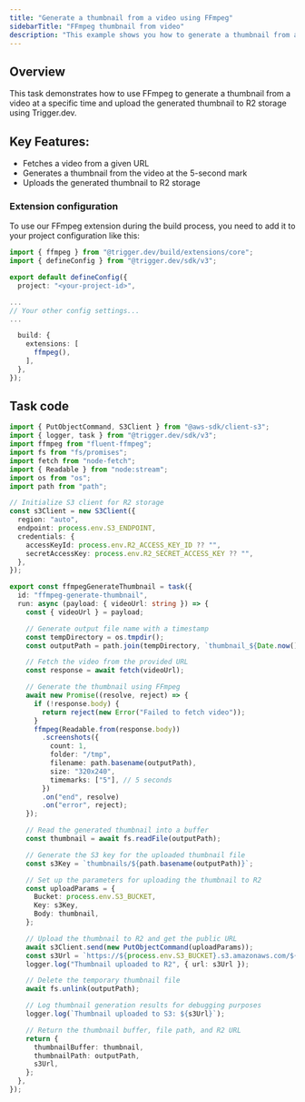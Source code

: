 ```yaml
---
title: "Generate a thumbnail from a video using FFmpeg"
sidebarTitle: "FFmpeg thumbnail from video"
description: "This example shows you how to generate a thumbnail from a video using FFmpeg with Trigger.dev and upload the thumbnail to R2 storage."
---
```


## Overview

This task demonstrates how to use FFmpeg to generate a thumbnail from a video at a specific time and upload the generated thumbnail to R2 storage using Trigger.dev.

## Key Features:

- Fetches a video from a given URL
- Generates a thumbnail from the video at the 5-second mark
- Uploads the generated thumbnail to R2 storage

### Extension configuration

To use our FFmpeg extension during the build process, you need to add it to your project configuration like this:

```ts trigger.config.ts
import { ffmpeg } from "@trigger.dev/build/extensions/core";
import { defineConfig } from "@trigger.dev/sdk/v3";

export default defineConfig({
  project: "<your-project-id>",

...
// Your other config settings...
...

  build: {
    extensions: [
      ffmpeg(),
    ],
  },
});
```

## Task code

```ts trigger/ffmpeg-generate-thumbnail.ts
import { PutObjectCommand, S3Client } from "@aws-sdk/client-s3";
import { logger, task } from "@trigger.dev/sdk/v3";
import ffmpeg from "fluent-ffmpeg";
import fs from "fs/promises";
import fetch from "node-fetch";
import { Readable } from "node:stream";
import os from "os";
import path from "path";

// Initialize S3 client for R2 storage
const s3Client = new S3Client({
  region: "auto",
  endpoint: process.env.S3_ENDPOINT,
  credentials: {
    accessKeyId: process.env.R2_ACCESS_KEY_ID ?? "",
    secretAccessKey: process.env.R2_SECRET_ACCESS_KEY ?? "",
  },
});

export const ffmpegGenerateThumbnail = task({
  id: "ffmpeg-generate-thumbnail",
  run: async (payload: { videoUrl: string }) => {
    const { videoUrl } = payload;

    // Generate output file name with a timestamp
    const tempDirectory = os.tmpdir();
    const outputPath = path.join(tempDirectory, `thumbnail_${Date.now()}.jpg`);

    // Fetch the video from the provided URL
    const response = await fetch(videoUrl);

    // Generate the thumbnail using FFmpeg
    await new Promise((resolve, reject) => {
      if (!response.body) {
        return reject(new Error("Failed to fetch video"));
      }
      ffmpeg(Readable.from(response.body))
        .screenshots({
          count: 1,
          folder: "/tmp",
          filename: path.basename(outputPath),
          size: "320x240",
          timemarks: ["5"], // 5 seconds
        })
        .on("end", resolve)
        .on("error", reject);
    });

    // Read the generated thumbnail into a buffer
    const thumbnail = await fs.readFile(outputPath);

    // Generate the S3 key for the uploaded thumbnail file
    const s3Key = `thumbnails/${path.basename(outputPath)}`;

    // Set up the parameters for uploading the thumbnail to R2
    const uploadParams = {
      Bucket: process.env.S3_BUCKET,
      Key: s3Key,
      Body: thumbnail,
    };

    // Upload the thumbnail to R2 and get the public URL
    await s3Client.send(new PutObjectCommand(uploadParams));
    const s3Url = `https://${process.env.S3_BUCKET}.s3.amazonaws.com/${s3Key}`;
    logger.log("Thumbnail uploaded to R2", { url: s3Url });

    // Delete the temporary thumbnail file
    await fs.unlink(outputPath);

    // Log thumbnail generation results for debugging purposes
    logger.log(`Thumbnail uploaded to S3: ${s3Url}`);

    // Return the thumbnail buffer, file path, and R2 URL
    return {
      thumbnailBuffer: thumbnail,
      thumbnailPath: outputPath,
      s3Url,
    };
  },
});
```

